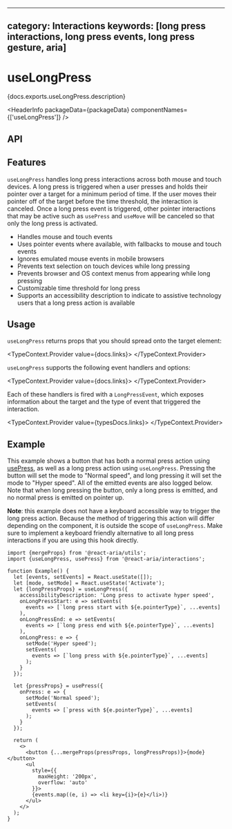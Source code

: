 <!-- Copyright 2020 Adobe. All rights reserved.
This file is licensed to you under the Apache License, Version 2.0 (the "License");
you may not use this file except in compliance with the License. You may obtain a copy
of the License at http://www.apache.org/licenses/LICENSE-2.0
Unless required by applicable law or agreed to in writing, software distributed under
the License is distributed on an "AS IS" BASIS, WITHOUT WARRANTIES OR REPRESENTATIONS
OF ANY KIND, either express or implied. See the License for the specific language
governing permissions and limitations under the License. -->



---
category: Interactions
keywords: [long press interactions, long press events, long press gesture, aria]
---

# useLongPress

<p>{docs.exports.useLongPress.description}</p>

<HeaderInfo
  packageData={packageData}
  componentNames={['useLongPress']} />

## API

<FunctionAPI function={docs.exports.useLongPress} links={docs.links} />

## Features

`useLongPress` handles long press interactions across both mouse and touch devices. A long press is triggered when a user presses
and holds their pointer over a target for a minimum period of time. If the user moves their pointer off of the target before the
time threshold, the interaction is canceled. Once a long press event is triggered, other pointer interactions that may be active
such as `usePress` and `useMove` will be canceled so that only the long press is activated.

* Handles mouse and touch events
* Uses pointer events where available, with fallbacks to mouse and touch events
* Ignores emulated mouse events in mobile browsers
* Prevents text selection on touch devices while long pressing
* Prevents browser and OS context menus from appearing while long pressing
* Customizable time threshold for long press
* Supports an accessibility description to indicate to assistive technology users that a long press action is available

## Usage

`useLongPress` returns props that you should spread onto the target element:

<TypeContext.Provider value={docs.links}>
  <InterfaceType properties={docs.links[docs.exports.useLongPress.return.id].properties} />
</TypeContext.Provider>

`useLongPress` supports the following event handlers and options:

<TypeContext.Provider value={docs.links}>
  <InterfaceType properties={docs.links[docs.exports.useLongPress.parameters[0].value.id].properties} />
</TypeContext.Provider>

Each of these handlers is fired with a `LongPressEvent`, which exposes information about the target and the
type of event that triggered the interaction.

<TypeContext.Provider value={typesDocs.links}>
  <InterfaceType properties={typesDocs.exports.LongPressEvent.properties} />
</TypeContext.Provider>

## Example

This example shows a button that has both a normal press action using [usePress](usePress.html), as well as a long
press action using `useLongPress`. Pressing the button will set the mode to "Normal speed", and long pressing it will
set the mode to "Hyper speed". All of the emitted events are also logged below. Note that when long pressing the button,
only a long press is emitted, and no normal press is emitted on pointer up.

**Note**: this example does not have a keyboard accessible way to trigger the long press action. Because the method of triggering
this action will differ depending on the component, it is outside the scope of `useLongPress`. Make sure to implement a keyboard
friendly alternative to all long press interactions if you are using this hook directly.

```tsx example
import {mergeProps} from '@react-aria/utils';
import {useLongPress, usePress} from '@react-aria/interactions';

function Example() {
  let [events, setEvents] = React.useState([]);
  let [mode, setMode] = React.useState('Activate');
  let {longPressProps} = useLongPress({
    accessibilityDescription: 'Long press to activate hyper speed',
    onLongPressStart: e => setEvents(
      events => [`long press start with ${e.pointerType}`, ...events]
    ),
    onLongPressEnd: e => setEvents(
      events => [`long press end with ${e.pointerType}`, ...events]
    ),
    onLongPress: e => {
      setMode('Hyper speed');
      setEvents(
        events => [`long press with ${e.pointerType}`, ...events]
      );
    }
  });

  let {pressProps} = usePress({
    onPress: e => {
      setMode('Normal speed');
      setEvents(
        events => [`press with ${e.pointerType}`, ...events]
      );
    }
  });

  return (
    <>
      <button {...mergeProps(pressProps, longPressProps)}>{mode}</button>
      <ul
        style={{
          maxHeight: '200px',
          overflow: 'auto'
        }}>
        {events.map((e, i) => <li key={i}>{e}</li>)}
      </ul>
    </>
  );
}
```
